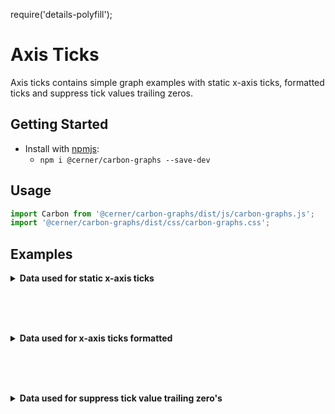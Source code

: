 require('details-polyfill');

# Axis Ticks

Axis ticks contains simple graph examples with static x-axis ticks, formatted ticks and suppress tick values trailing zeros.

## Getting Started

- Install with [npmjs](https://www.npmjs.com):
  - `npm i @cerner/carbon-graphs --save-dev`

## Usage
```js
import Carbon from '@cerner/carbon-graphs/dist/js/carbon-graphs.js';
import '@cerner/carbon-graphs/dist/css/carbon-graphs.css';
```

## Examples
<StaticXAxisTicksGraph />

<details>
<summary style={{fontSize: 24 }}>
<b>Data used for static x-axis ticks</b>
</summary>

### Graph Config object
<StaticXAxisTicksGraphConfig />

</details>

<br/><br/><br/>

<XAxisTicksFormattedGraph />

<details>
<summary style={{fontSize: 24 }}>
<b>Data used for x-axis ticks formatted </b>
</summary>

### Graph Config object
<XAxisTicksFormattedGraphConfig />

</details>

<br/><br/><br/>

<SuppressTickValueTrailingZeroGraph />

<details>
<summary style={{fontSize: 24 }}>
<b>Data used for suppress tick value trailing zero's</b>
</summary>

### Graph Config object
<SuppressTickValueTrailingZeroGraphConfig />

</details>